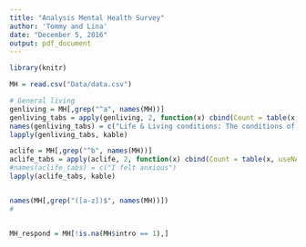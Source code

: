 ```yaml
---
title: "Analysis Mental Health Survey"
author: 'Tommy and Lina'
date: "December 5, 2016"
output: pdf_document
---
```


```r
library(knitr)

MH = read.csv("Data/data.csv")

# General living
genliving = MH[,grep("^a", names(MH))]
genliving_tabs = apply(genliving, 2, function(x) cbind(Count = table(x, useNA = "always"), Proportion = prop.table(table(x, useNA = "always"))))
names(genliving_tabs) = c("Life & Living conditions: The conditions of my life are excellent", "Life & Living conditions: I am satisfied with my life", "Life & Living conditions: I am satisfied with my living conditions", "Life & Living conditions: Where I live, I feel safe", "Health rating: Physical Health", "Health rating: Mental Health", "Financial: Confidence in financial situation", "Financial: Often cut back on important spending", "Financial: I have been concerned about money lately", "Aspects of Life: Academic life", "Aspects of Life: Social life", "Aspects of Life: Residential life")
lapply(genliving_tabs, kable)

aclife = MH[,grep("^b", names(MH))]
aclife_tabs = apply(aclife, 2, function(x) cbind(Count = table(x, useNA = "always"), Proportion = prop.table(table(x, useNA = "always"))))
#names(aclife_tabs) = c("I felt anxious")
lapply(aclife_tabs, kable)


names(MH[,grep("([a-z])$", names(MH))])
#


MH_respond = MH[!is.na(MH$intro == 1),]
```
